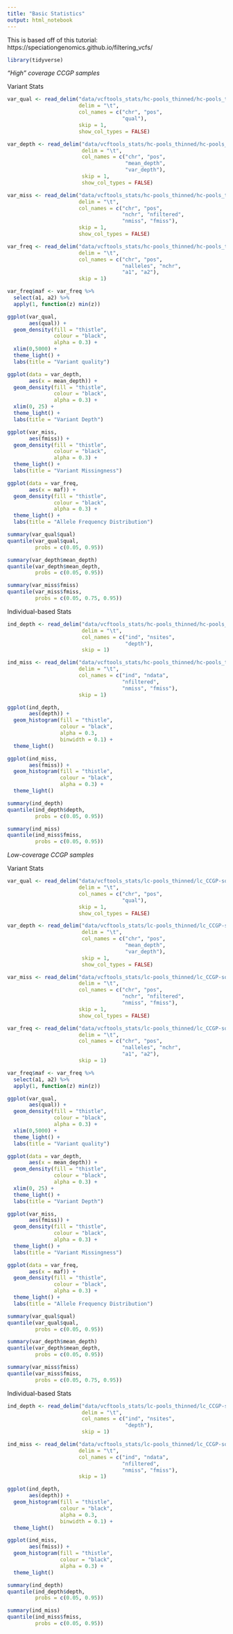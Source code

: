 ```yaml
---
title: "Basic Statistics"
output: html_notebook
---
```


This is based off of this tutorial: https://speciationgenomics.github.io/filtering_vcfs/



```r
library(tidyverse)
```

_"High" coverage CCGP samples_

Variant Stats
```r
var_qual <- read_delim("data/vcftools_stats/hc-pools_thinned/hc-pools_thinned_CCGP-squid_stats.lqual", 
                       delim = "\t", 
                       col_names = c("chr", "pos", 
                                     "qual"), 
                       skip = 1, 
                       show_col_types = FALSE)

var_depth <- read_delim("data/vcftools_stats/hc-pools_thinned/hc-pools_thinned_CCGP-squid_stats.ldepth.mean", 
                        delim = "\t", 
                        col_names = c("chr", "pos", 
                                      "mean_depth", 
                                      "var_depth"), 
                        skip = 1, 
                        show_col_types = FALSE)

var_miss <- read_delim("data/vcftools_stats/hc-pools_thinned/hc-pools_thinned_CCGP-squid_stats.lmiss",
                       delim = "\t",
                       col_names = c("chr", "pos",
                                     "nchr", "nfiltered",
                                     "nmiss", "fmiss"),
                       skip = 1, 
                       show_col_types = FALSE)

var_freq <- read_delim("data/vcftools_stats/hc-pools_thinned/hc-pools_thinned_CCGP-squid_stats.frq",
                       delim = "\t",
                       col_names = c("chr", "pos",
                                     "nalleles", "nchr",
                                     "a1", "a2"),
                       skip = 1)

var_freq$maf <- var_freq %>%
  select(a1, a2) %>%
  apply(1, function(z) min(z))
```

```r
ggplot(var_qual,
       aes(qual)) +
  geom_density(fill = "thistle",
               colour = "black",
               alpha = 0.3) +
  xlim(0,5000) +
  theme_light() +
  labs(title = "Variant quality")

ggplot(data = var_depth, 
       aes(x = mean_depth)) +
  geom_density(fill = "thistle", 
               colour = "black", 
               alpha = 0.3) +
  xlim(0, 25) +
  theme_light() +
  labs(title = "Variant Depth")

ggplot(var_miss,
       aes(fmiss)) +
  geom_density(fill = "thistle",
               colour = "black",
               alpha = 0.3) +
  theme_light() +
  labs(title = "Variant Missingness")

ggplot(data = var_freq,
       aes(x = maf)) +
  geom_density(fill = "thistle",
               colour = "black",
               alpha = 0.3) +
  theme_light() +
  labs(title = "Allele Frequency Distribution")
```

```r
summary(var_qual$qual)
quantile(var_qual$qual, 
         probs = c(0.05, 0.95))

summary(var_depth$mean_depth)
quantile(var_depth$mean_depth, 
         probs = c(0.05, 0.95))

summary(var_miss$fmiss)
quantile(var_miss$fmiss, 
         probs = c(0.05, 0.75, 0.95))

```

Individual-based Stats
```r
ind_depth <- read_delim("data/vcftools_stats/hc-pools_thinned/hc-pools_thinned_CCGP-squid_stats.idepth", 
                        delim = "\t", 
                        col_names = c("ind", "nsites", 
                                      "depth"), 
                        skip = 1)

ind_miss <- read_delim("data/vcftools_stats/hc-pools_thinned/hc-pools_thinned_CCGP-squid_stats.imiss", 
                       delim = "\t", 
                       col_names = c("ind", "ndata", 
                                     "nfiltered", 
                                     "nmiss", "fmiss"), 
                       skip = 1)
```

```r
ggplot(ind_depth, 
       aes(depth)) +
  geom_histogram(fill = "thistle", 
                 colour = "black", 
                 alpha = 0.3, 
                 binwidth = 0.1) +
  theme_light()

ggplot(ind_miss, 
       aes(fmiss)) +
  geom_histogram(fill = "thistle", 
                 colour = "black", 
                 alpha = 0.3) +
  theme_light()
```


```r
summary(ind_depth)
quantile(ind_depth$depth, 
         probs = c(0.05, 0.95))

summary(ind_miss)
quantile(ind_miss$fmiss, 
         probs = c(0.05, 0.95))
```


_Low-coverage CCGP samples_

Variant Stats
```r
var_qual <- read_delim("data/vcftools_stats/lc-pools_thinned/lc_CCGP-squid_thinned_stats.lqual", 
                       delim = "\t", 
                       col_names = c("chr", "pos", 
                                     "qual"), 
                       skip = 1, 
                       show_col_types = FALSE)

var_depth <- read_delim("data/vcftools_stats/lc-pools_thinned/lc_CCGP-squid_thinned_stats.ldepth.mean", 
                        delim = "\t", 
                        col_names = c("chr", "pos", 
                                      "mean_depth", 
                                      "var_depth"), 
                        skip = 1, 
                        show_col_types = FALSE)

var_miss <- read_delim("data/vcftools_stats/lc-pools_thinned/lc_CCGP-squid_thinned_stats.lmiss",
                       delim = "\t",
                       col_names = c("chr", "pos",
                                     "nchr", "nfiltered",
                                     "nmiss", "fmiss"),
                       skip = 1, 
                       show_col_types = FALSE)

var_freq <- read_delim("data/vcftools_stats/lc-pools_thinned/lc_CCGP-squid_thinned_stats.frq",
                       delim = "\t",
                       col_names = c("chr", "pos",
                                     "nalleles", "nchr",
                                     "a1", "a2"),
                       skip = 1)

var_freq$maf <- var_freq %>%
  select(a1, a2) %>%
  apply(1, function(z) min(z))
```

```r
ggplot(var_qual,
       aes(qual)) +
  geom_density(fill = "thistle",
               colour = "black",
               alpha = 0.3) +
  xlim(0,5000) +
  theme_light() +
  labs(title = "Variant quality")

ggplot(data = var_depth, 
       aes(x = mean_depth)) +
  geom_density(fill = "thistle", 
               colour = "black", 
               alpha = 0.3) +
  xlim(0, 25) +
  theme_light() +
  labs(title = "Variant Depth")

ggplot(var_miss,
       aes(fmiss)) +
  geom_density(fill = "thistle",
               colour = "black",
               alpha = 0.3) +
  theme_light() +
  labs(title = "Variant Missingness")

ggplot(data = var_freq,
       aes(x = maf)) +
  geom_density(fill = "thistle",
               colour = "black",
               alpha = 0.3) +
  theme_light() +
  labs(title = "Allele Frequency Distribution")
```

```r
summary(var_qual$qual)
quantile(var_qual$qual, 
         probs = c(0.05, 0.95))

summary(var_depth$mean_depth)
quantile(var_depth$mean_depth, 
         probs = c(0.05, 0.95))

summary(var_miss$fmiss)
quantile(var_miss$fmiss, 
         probs = c(0.05, 0.75, 0.95))

```

Individual-based Stats
```r
ind_depth <- read_delim("data/vcftools_stats/lc-pools_thinned/lc_CCGP-squid_thinned_stats.idepth", 
                        delim = "\t", 
                        col_names = c("ind", "nsites", 
                                      "depth"), 
                        skip = 1)

ind_miss <- read_delim("data/vcftools_stats/lc-pools_thinned/lc_CCGP-squid_thinned_stats.imiss", 
                       delim = "\t", 
                       col_names = c("ind", "ndata", 
                                     "nfiltered", 
                                     "nmiss", "fmiss"), 
                       skip = 1)
```

```r
ggplot(ind_depth, 
       aes(depth)) +
  geom_histogram(fill = "thistle", 
                 colour = "black", 
                 alpha = 0.3, 
                 binwidth = 0.1) +
  theme_light()

ggplot(ind_miss, 
       aes(fmiss)) +
  geom_histogram(fill = "thistle", 
                 colour = "black", 
                 alpha = 0.3) +
  theme_light()
```


```r
summary(ind_depth)
quantile(ind_depth$depth, 
         probs = c(0.05, 0.95))

summary(ind_miss)
quantile(ind_miss$fmiss, 
         probs = c(0.05, 0.95))
```
